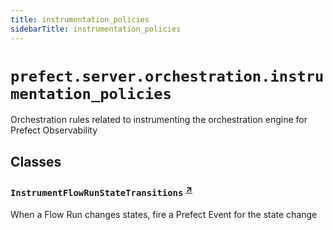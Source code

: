 ```yaml
---
title: instrumentation_policies
sidebarTitle: instrumentation_policies
---
```


# `prefect.server.orchestration.instrumentation_policies`



Orchestration rules related to instrumenting the orchestration engine for Prefect
Observability


## Classes

### `InstrumentFlowRunStateTransitions` <sup><a href="https://github.com/PrefectHQ/prefect/blob/main/src/prefect/server/orchestration/instrumentation_policies.py#L25" target="_blank">↗</a></sup>


When a Flow Run changes states, fire a Prefect Event for the state change

